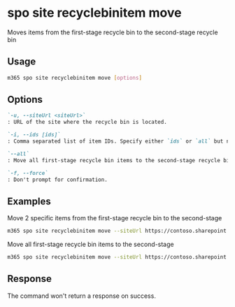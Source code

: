 
# spo site recyclebinitem move

Moves items from the first-stage recycle bin to the second-stage recycle bin

## Usage

```sh
m365 spo site recyclebinitem move [options]
```

## Options

```md definition-list
`-u, --siteUrl <siteUrl>`
: URL of the site where the recycle bin is located.

`-i, --ids [ids]`
: Comma separated list of item IDs. Specify either `ids` or `all` but not both.

`--all`
: Move all first-stage recycle bin items to the second-stage recycle bin. Specify either `ids` or `all` but not both.

`-f, --force`
: Don't prompt for confirmation.
```

<Global />

## Examples

Move 2 specific items from the first-stage recycle bin to the second-stage

```sh
m365 spo site recyclebinitem move --siteUrl https://contoso.sharepoint.com/sites/sales --ids "06ca4fe4-3048-4b76-bd41-296fed4c9881,d679c17b-d7b8-429a-9307-34e1d9e631e7"
```

Move all first-stage recycle bin items to the second-stage

```sh
m365 spo site recyclebinitem move --siteUrl https://contoso.sharepoint.com/sites/sales --all
```

## Response

The command won't return a response on success.
